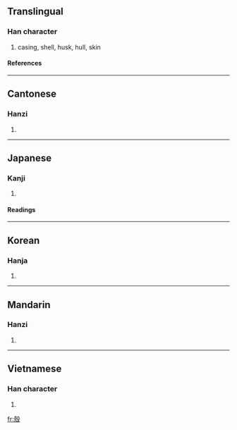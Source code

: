 {{see|壳}}

==Translingual==
===Han character===
{{Han char|rn=79|rad=殳|as=08|sn=12|four=4724<sub>7</sub>|canj=土弓竹弓水 (GNHNE)}}
# casing, shell, husk, hull, skin
====References====
{{Han ref|kx=0586.050|dkj=16646|hdz=32160.070|uh=6BBC|ud=27580|bh=B4DF|bd=46303}}
----
==Cantonese==
===Hanzi===
{{yue-hanzi|jyut=|y=hok3}}
# {{defn|Cantonese}}
----
==Japanese==
===Kanji===
{{ja-kanji|grade=|rs=殳08}}
# {{defn|Japanese}} 
====Readings====
{{ja-readings|on=[[かく]] (kaku), [[こく]] (koku)|kun=[[から]] (kara)}}
----
==Korean==
===Hanja===
{{ko-hanja|hangeul=각|eumhun=|rv=gak|mr=kak|y=kak}}
# {{defn|Korean}}
----
==Mandarin==
===Hanzi===
{{cmn-hanzi|sim=壳|pin=[[ké]] ([[ke2]]), [[qiào]] ([[qiao4]])|wg=k'o<sup>2</sup>, ch'iao<sup>4</sup>}}
# {{defn|Mandarin}}
----
==Vietnamese==
===Han character===
{{vi-hantu|xác}}
# {{defn|Vietnamese}}

[[fr:殼]]